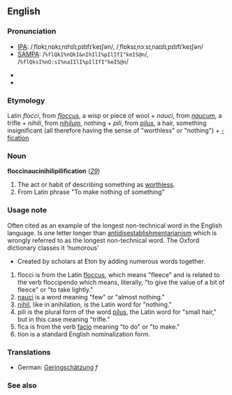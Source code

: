 ==English==

===Pronunciation===
*[[IPA]]: /ˌflɒkɪˌnɒkɪˌnɪhɪlɪˌpɪlɪfɪˈkeɪʃən/, /ˌflɒksɪˌnɔːsɪˌnaɪɪlɪˌpɪlɪfɪˈkeɪʃən/
*[[SAMPA]]: /<tt>%flQkI%nQkI&nIhIlI%pIlIfI"keIS@n</tt>/, /<tt>%flQksI%nO:sI%naIIlI%pIlIfI"keIS@n</tt>/

*{{audio|en-us-floccinaucinihilipilification.ogg|Audio 1 (US)}}
*{{audio|en-us-floccinaucinihilipilification_2.ogg|Audio 2 (US)}}

===Etymology===
Latin ''flocci'', from ''[[floccus]]'', a wisp or piece of wool + ''nauci'', from ''[[naucum]]'', a trifle + ''nihili'', from ''[[nihilum]]'', nothing + ''pili'', from ''[[pilus]]'', a hair, something insignificant (all therefore having the sense of "worthless" or "nothing") + [[-fication]]

===Noun===
'''floccinaucinihilipilification''' (''[[29]]'')

#The act or habit of describing something as [[worthless]].
#From Latin phrase "To make nothing of something"

===Usage note===
Often cited as an example of the longest non-technical word in the English language.
Is one letter longer than [[antidisestablishmentarianism]] which is wrongly referred to as the longest non-technical word.
The Oxford dictionary classes it 'humorous'

*Created by scholars at Eton by adding numerous words together.

# flocci is from the Latin [[floccus]], which means "fleece" and is related to the verb floccipendo which means, literally, "to give the value of a bit of fleece" or "to take lightly."
# [[nauci]] is a word meaning "few" or "almost nothing."
# [[nihil]], like in anihilation, is the Latin word for "nothing."
# pili is the plural form of the word [[pilus]], the Latin word for "small hair," but in this case meaning "trifle."
# fica is from the verb [[facio]] meaning "to do" or "to make."
# tion is a standard English nominalization form.

===Translations===
*German: [[Geringschätzung]] ''f''

===See also===
{{wikipedia}}
{{wikiquote}}